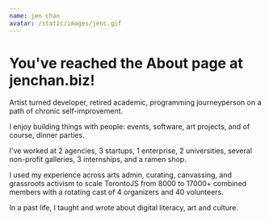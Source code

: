 ```yaml
---
name: jen chan
avatar: /static/images/jenc.gif
---
```


# You've reached the About page at jenchan.biz!

Artist turned developer, retired academic, programming journeyperson on a path of chronic self-improvement.

I enjoy building things with people: events, software, art projects, and of course, dinner parties.

I've worked at 2 agencies, 3 startups, 1 enterprise, 2 universities, several non-profit galleries, 3 internships, and a ramen shop.

I used my experience across arts admin, curating, canvassing, and grassroots activism to scale TorontoJS from 8000 to 17000+ combined members with a rotating cast of 4 organizers and 40 volunteers.

In a past life, I taught and wrote about digital literacy, art and culture.
